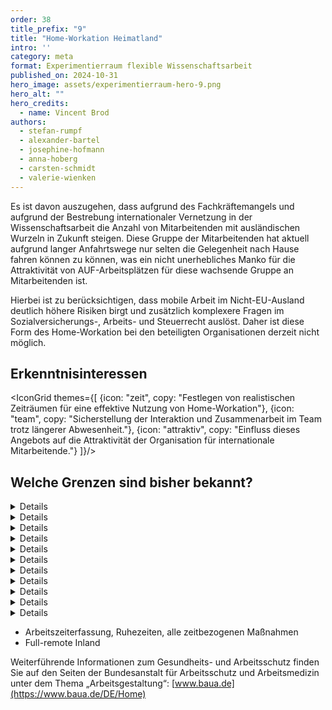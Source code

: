 ```yaml
---
order: 38
title_prefix: "9"
title: "Home-Workation Heimatland"
intro: ''
category: meta
format: Experimentierraum flexible Wissenschaftsarbeit
published_on: 2024-10-31
hero_image: assets/experimentierraum-hero-9.png
hero_alt: ""
hero_credits:
  - name: Vincent Brod
authors:
  - stefan-rumpf
  - alexander-bartel
  - josephine-hofmann
  - anna-hoberg
  - carsten-schmidt
  - valerie-wienken
---
```


Es ist davon auszugehen, dass aufgrund des Fachkräftemangels und aufgrund der Bestrebung internationaler Vernetzung in der Wissenschaftsarbeit die Anzahl von Mitarbeitenden mit ausländischen Wurzeln in Zukunft steigen. Diese Gruppe der Mitarbeitenden hat aktuell aufgrund langer Anfahrtswege nur selten die Gelegenheit nach Hause fahren können zu können, was ein nicht unerhebliches Manko für die Attraktivität von AUF-Arbeitsplätzen für diese wachsende Gruppe an Mitarbeitenden ist.

Hierbei ist zu berücksichtigen, dass mobile Arbeit im Nicht-EU-Ausland deutlich höhere Risiken birgt und zusätzlich komplexere Fragen im Sozialversicherungs-, Arbeits- und Steuerrecht auslöst. Daher ist diese Form des Home-Workation bei den beteiligten Organisationen derzeit nicht möglich.

## Erkenntnisinteressen

<IconGrid themes={[
  {icon: "zeit", copy: "Festlegen von realistischen Zeiträumen für eine effektive Nutzung von Home-Workation"},
  {icon: "team", copy: "Sicherstellung der Interaktion und Zusammenarbeit im Team trotz längerer Abwesenheit."},
  {icon: "attraktiv", copy: "Einfluss dieses Angebots auf die Attraktivität der Organisation für internationale Mitarbeitende."}
]}/>

## Welche Grenzen sind bisher bekannt?

<DetailsGroup>
<Details summary="Technische Grenzen">

- Verfügbarkeit und Leistungsfähigkeit insbesondere IT-technischer Infrastrukturen
- Zeitversatz
- Datenschutz
- IT-Sicherheit

</Details>
<Details summary="Prozessuale Grenzen">

- Zeitverschiebungen aufgrund der jeweiligen Länderverteilung und auftretende Engpässe in der Teamzusammenarbeit

</Details>
<Details summary="Führungs- und teambezogene Grenzen">

- Umgang mit gestörten Kollaborationsprozessen z.B. aufgrund von Zeitverschiebungen
- Evtl. Unterschiede zu deutschen Mitarbeitenden
- Ungerechtigkeitsempfinden

</Details>
<Details summary="Kulturelle Grenzen">

- Keine bekannt

</Details>
<Details summary="Arbeitsrechtliche Grenzen">

- Keine bekannt

</Details>
<Details summary="Krankenversicherungsrechtliche Grenzen">

- Fehlende Abkommen der nationalen Krankenversicherungen zur Übernahme von etwaigen Arzt-/Behandlungskosten. Bei dienstlichem Interesse könnte ggf. eine Entsendebescheinigung beantragt werden, die den KV-Schutz im Inland bestätigt. Dann gälte § 17 V SGB V

</Details>
<Details summary="Steuerrechtliche Grenzen">

- Wo existent: Doppelbesteuerungsabkommen (DBA) bei Überschreibung der 182-Tage-Grenze
- Findet das Arbeiten im Urlaub an mehr als 183 Tagen im Jahr statt und entspricht damit mehr als der Hälfte der regulären Arbeitszeit, entsteht eine Lohnsteuerpflicht in dem Land, in dem die "Workation" durchgeführt wird. Wird weniger als 183 Tage im Ausland gearbeitet, bleibt es u.U. bei Lohnsteuerpflicht in Deutschland.
- Darüber hinaus gilt auch in diesem Erprobungsfeld die Gefahr der Betriebsstätten-Gründung
- Ebenso zu berücksichtigen: Lohnsteuerabführungspflichten des Arbeitgebers

</Details>
<Details summary="Sozialversicherungsrechtliche Grenzen">

- Keine bekannt

</Details>
<Details summary="Tarifvertragliche Grenzen">

- Keine bekannt

</Details>
<Details summary="Gesundheitliche Grenzen">

- Keine bekannt

</Details>
<Details summary="Sonstige Grenzen">

- Zu prüfen, welche lokalen Gesetze einzuhalten sind, ob z.B. die Miete für Home-Office vom Arbeitgeber erstattet werden müsste, etc.
- Exportkontrolle
- Ein großzügigerer Rahmen für Personen aus Drittstaaten würde auch gegen den Gleichbehandlungsgrundsatz verstoßen.

</Details>
</DetailsGroup>

<Callout title="Zu welchen anderen Erprobungsfeldern besteht ein enger Bezug?">

- Arbeitszeiterfassung, Ruhezeiten, alle zeitbezogenen Maßnahmen
- Full-remote Inland

</Callout>

<IconTile to="/experimentierraum-flexible-wissenschaftsarbeit#ortsflexible-arbeitsmoglichkeiten" eyebrow="Zuordnung im Experimentierraum" body="Ortsflexible und attraktive Arbeitsmöglichkeiten (OaA)" icon="place"/>

<Callout>

Weiterführende Informationen zum Gesundheits- und Arbeitsschutz finden Sie auf den Seiten der Bundesanstalt für Arbeitsschutz und Arbeitsmedizin unter dem Thema „Arbeitsgestaltung“: [www.baua.de](https://www.baua.de/DE/Home)

</Callout>

<File file="2024-08-27_Machbarkeitsstudie_Experimentierraum_Webversion-1.pdf" title="Vollständigen Ergebnisbericht herunterladen"/>

